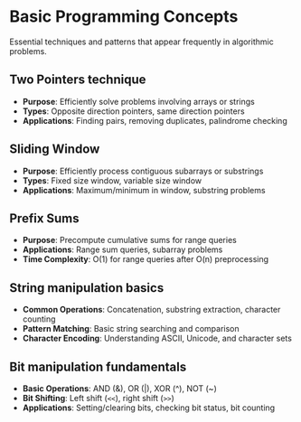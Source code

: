 # Basic Programming Concepts

Essential techniques and patterns that appear frequently in algorithmic problems.

## Two Pointers technique

- **Purpose**: Efficiently solve problems involving arrays or strings
- **Types**: Opposite direction pointers, same direction pointers
- **Applications**: Finding pairs, removing duplicates, palindrome checking

## Sliding Window

- **Purpose**: Efficiently process contiguous subarrays or substrings
- **Types**: Fixed size window, variable size window
- **Applications**: Maximum/minimum in window, substring problems

## Prefix Sums

- **Purpose**: Precompute cumulative sums for range queries
- **Applications**: Range sum queries, subarray problems
- **Time Complexity**: O(1) for range queries after O(n) preprocessing

## String manipulation basics

- **Common Operations**: Concatenation, substring extraction, character counting
- **Pattern Matching**: Basic string searching and comparison
- **Character Encoding**: Understanding ASCII, Unicode, and character sets

## Bit manipulation fundamentals

- **Basic Operations**: AND (&), OR (|), XOR (^), NOT (~)
- **Bit Shifting**: Left shift (`<<`), right shift (`>>`)
- **Applications**: Setting/clearing bits, checking bit status, bit counting
